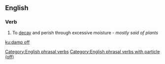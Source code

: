 ==English==

===Verb===
{{en-verb|damps off|damping off|damped off}}

# {{context|intransitive}} To [[decay]] and perish through excessive moisture - ''mostly said of plants''
[[Category:English phrasal verbs]]
[[Category:English phrasal verbs with particle (off)]]

[[ku:damp off]]